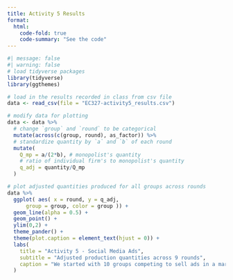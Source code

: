 ```yaml
---
title: Activity 5 Results
format:
  html:
    code-fold: true
    code-summary: "See the code"
---
```


```r
#| message: false
#| warning: false
# load tidyverse packages
library(tidyverse)
library(ggthemes)

# load in the results recorded in class from csv file
data <- read_csv(file = "EC327-activity5_results.csv")

# modify data for plotting
data <- data %>%
  # change `group` and `round` to be categorical
  mutate(across(c(group, round), as_factor)) %>%
  # standardize quantity by `a` and `b` of each round
  mutate(
    Q_mp = a/(2*b), # monopolist's quantity
    # ratio of individual firm's to monopolist's quantity
    q_adj = quantity/Q_mp 
  ) 

# plot adjusted quantities produced for all groups across rounds
data %>%
  ggplot( aes( x = round, y = q_adj,
      group = group, color = group )) +
  geom_line(alpha = 0.5) +
  geom_point() +
  ylim(0,2) +
  theme_pander() +
  theme(plot.caption = element_text(hjust = 0)) +
  labs(
    title = "Activity 5 - Social Media Ads",
    subtitle = "Adjusted production quantities across 9 rounds",
    caption = "We started with 10 groups competing to sell ads in a market with a randomly generated demand curve. \nEach round firms were shown the demand curve and asked to choose a quantity of ads to produce. \nBecause the total quantity produced ranged from round to round depending on the demand curve,\n the quantities shown here are adjusted by taking the ratio of how many ads each firm produced each round \ndivided by the quantity that a theoretical monopolist firm would set given the same demand curve."
  ) 

```
